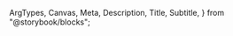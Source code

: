   ArgTypes,
  Canvas,
  Meta,
  Description,
  Title,
  Subtitle,
} from "@storybook/blocks";

<Meta of={AssetStories} title="Docs" />

<Title of={AssetStories} />
<Subtitle of={AssetStories} />
<ComponentDetails />

<Description of={AssetStories} />

## Variants

### Image

<Canvas of={AssetStories.Default} />

### File

<Canvas of={AssetStories.File} />

### Folder

<Canvas of={AssetStories.Folder} />

## Properties

The component accepts the following inputs (properties):

<ArgTypes />

## Tagged releases

<TaggedReleases />
